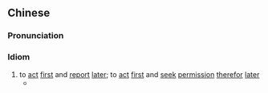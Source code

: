 {{also|先斩后奏}}
==Chinese==
{{zh-forms|s=先斩后奏|lit=behead first, report [to the emperor] later}}

===Pronunciation===
{{zh-pron
|m=xiānzhǎnhòuzòu
|cat=ch
}}

===Idiom===
{{zh-idiom}}

# to [[act]] [[first]] and [[report]] [[later]]; to [[act]] [[first]] and [[seek]] [[permission]] [[therefor]] [[later]]
#* {{zh-x|皇上 御賜 龍 虎 狗 三 口 鍘刀，本府 有 先斬後奏 之 權。如何 審 不得 你 ？|His Majesty granted me these three guillotines of canine, tiger, and dragon, by which I am authorised to '''kill first, report later'''. How can't I put you on trial?|ref=[[w:zh:包青天 (2009年電視劇)|Justice Bao]]}}